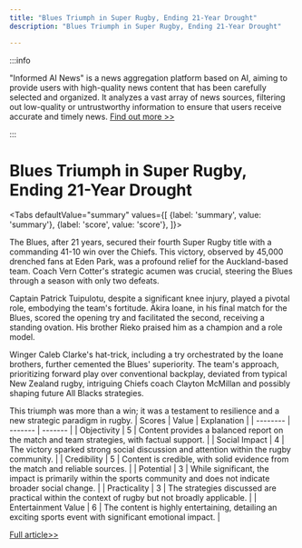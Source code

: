 ```yaml
---
title: "Blues Triumph in Super Rugby, Ending 21-Year Drought"
description: "Blues Triumph in Super Rugby, Ending 21-Year Drought"

---
```



:::info

"Informed AI News" is a news aggregation platform based on AI, aiming to provide users with high-quality news content that has been carefully selected and organized. It analyzes a vast array of news sources, filtering out low-quality or untrustworthy information to ensure that users receive accurate and timely news.  [Find out more >>](/)

:::

# Blues Triumph in Super Rugby, Ending 21-Year Drought


<Tabs
	defaultValue="summary"
	values={[
	{label: 'summary', value: 'summary'},
	{label: 'score', value: 'score'},
]}>
<TabItem value="summary">


The Blues, after 21 years, secured their fourth Super Rugby title with a commanding 41-10 win over the Chiefs. This victory, observed by 45,000 drenched fans at Eden Park, was a profound relief for the Auckland-based team. Coach Vern Cotter's strategic acumen was crucial, steering the Blues through a season with only two defeats.

Captain Patrick Tuipulotu, despite a significant knee injury, played a pivotal role, embodying the team's fortitude. Akira Ioane, in his final match for the Blues, scored the opening try and facilitated the second, receiving a standing ovation. His brother Rieko praised him as a champion and a role model.

Winger Caleb Clarke's hat-trick, including a try orchestrated by the Ioane brothers, further cemented the Blues' superiority. The team's approach, prioritizing forward play over conventional backplay, deviated from typical New Zealand rugby, intriguing Chiefs coach Clayton McMillan and possibly shaping future All Blacks strategies.

This triumph was more than a win; it was a testament to resilience and a new strategic paradigm in rugby.
</TabItem>
<TabItem value="score">
	| Scores     | Value   | Explanation |
	| -------- | ------- | ------- |
	| Objectivity  | 5    | Content provides a balanced report on the match and team strategies, with factual support.    |
	| Social Impact | 4     | The victory sparked strong social discussion and attention within the rugby community.    |
	| Credibility    | 5    | Content is credible, with solid evidence from the match and reliable sources.    |
	| Potential    | 3    | While significant, the impact is primarily within the sports community and does not indicate broader social change.    |
	| Practicality    | 3    | The strategies discussed are practical within the context of rugby but not broadly applicable.    |
	| Entertainment Value    | 6    | The content is highly entertaining, detailing an exciting sports event with significant emotional impact.    |
</TabItem>
</Tabs>

[Full article>>](https://apnews.com/article/super-rugby-pacific-4100cf6063bda3411fa5d192561ff51a)
